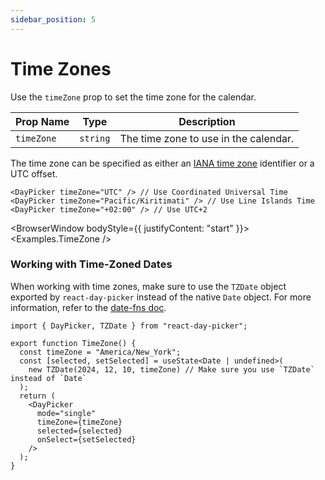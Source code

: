 ```yaml
---
sidebar_position: 5
---
```


# Time Zones

Use the `timeZone` prop to set the time zone for the calendar.

| Prop Name  | Type     | Description                           |
| ---------- | -------- | ------------------------------------- |
| `timeZone` | `string` | The time zone to use in the calendar. |

The time zone can be specified as either an [IANA time zone](https://en.wikipedia.org/wiki/List_of_tz_database_time_zones) identifier or a UTC offset.

```tsx
<DayPicker timeZone="UTC" /> // Use Coordinated Universal Time
<DayPicker timeZone="Pacific/Kiritimati" /> // Use Line Islands Time
<DayPicker timeZone="+02:00" /> // Use UTC+2
```

<BrowserWindow bodyStyle={{ justifyContent: "start" }}>
  <Examples.TimeZone />
</BrowserWindow>

### Working with Time-Zoned Dates

When working with time zones, make sure to use the `TZDate` object exported by `react-day-picker` instead of the native `Date` object. For more information, refer to the [date-fns doc](https://date-fns.org/v4.1.0/docs/Time-Zones).

```tsx
import { DayPicker, TZDate } from "react-day-picker";

export function TimeZone() {
  const timeZone = "America/New_York";
  const [selected, setSelected] = useState<Date | undefined>(
    new TZDate(2024, 12, 10, timeZone) // Make sure you use `TZDate` instead of `Date`
  );
  return (
    <DayPicker
      mode="single"
      timeZone={timeZone}
      selected={selected}
      onSelect={setSelected}
    />
  );
}
```
